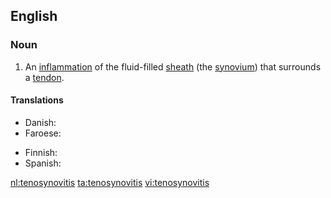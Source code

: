 ==English==

===Noun===
{{wikipedia}}
{{en-noun|~|tenosynovitides}}

# {{context|pathology|lang=en}} An [[inflammation]] of the fluid-filled [[sheath]] (the [[synovium]]) that surrounds a [[tendon]].

====Translations====
{{trans-top|inflammation}}
* Danish: {{t-|da|seneskedehindebetændelse|c}}
* Faroese: {{t-|fo|gø|n}}
{{trans-mid}}
* Finnish: {{t-|fi|jännetuppitulehdus}}
* Spanish: {{t-|es|tenosinovitis|f}}
{{trans-bottom}}

[[nl:tenosynovitis]]
[[ta:tenosynovitis]]
[[vi:tenosynovitis]]
